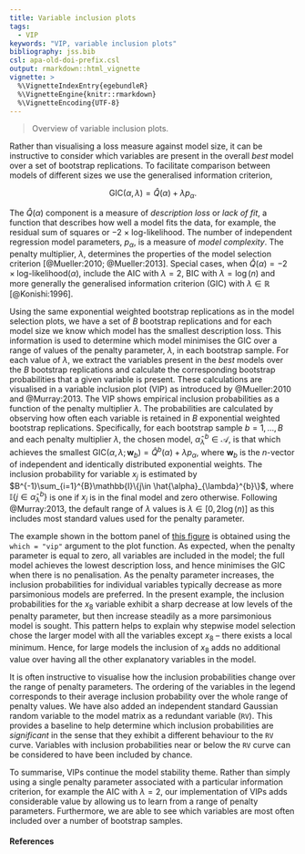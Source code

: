 ```yaml
---
title: Variable inclusion plots
tags:
  - VIP
keywords: "VIP, variable inclusion plots"
bibliography: jss.bib
csl: apa-old-doi-prefix.csl
output: rmarkdown::html_vignette
vignette: >
  %\VignetteIndexEntry{egebundleR}
  %\VignetteEngine{knitr::rmarkdown}
  %\VignetteEncoding{UTF-8}
---
```


> Overview of variable inclusion plots.

Rather than visualising a loss measure against model size, it can be instructive to consider which variables are present in the overall _best_ model over a set of bootstrap replications.  To facilitate comparison between models of different sizes we use the generalised information criterion, 

$$\textrm{GIC}(\alpha,\lambda) = \hat{Q}(\alpha) + \lambda p_{\alpha}.$$

The $\hat{Q}(\alpha)$ component is a measure of _description loss_ or _lack of fit_, a function that describes how well a model fits the data, for example, the residual sum of squares or $-2~\times~\text{log-likelihood}$. The number of independent regression model parameters, $p_{\alpha}$, is a measure of _model complexity_. The penalty multiplier, $\lambda$, determines the properties of the model selection criterion [@Mueller:2010; @Mueller:2013]. Special cases, when $\hat{Q}(\alpha)=-2\times\text{log-likelihood}(\alpha)$, include the AIC with $\lambda=2$, BIC with $\lambda=\log(n)$ and more generally the generalised information criterion (GIC) with $\lambda\in\mathbb{R}$ [@Konishi:1996].

Using the same exponential weighted bootstrap replications as in the model selection plots, we have a set of $B$ bootstrap replications and for each model size we know which model has the smallest description loss.   This information is used to determine which model minimises the GIC over a range of values of the penalty parameter, $\lambda$, in each bootstrap sample.  For each value of $\lambda$, we extract the variables present in the _best_ models over the $B$ bootstrap replications and calculate the corresponding bootstrap probabilities that a given variable is present.  These calculations are visualised in a variable inclusion plot (VIP) as introduced by @Mueller:2010 and @Murray:2013. The VIP shows empirical inclusion probabilities as a function of the penalty multiplier $\lambda$. The probabilities are calculated by observing how often each variable is retained in $B$ exponential weighted bootstrap replications.  Specifically, for each bootstrap sample $b=1,\ldots,B$ and each penalty multiplier $\lambda$, the chosen model, $\hat{\alpha}_{\lambda}^{b}\in \mathcal{A}$, is that which achieves the smallest $\textrm{GIC}(\alpha,\lambda;\mathbf{w}_b) = \hat{Q}^b(\alpha)+\lambda p_{\alpha}$, where $\mathbf{w}_b$ is the $n$-vector of independent and identically distributed exponential weights. The inclusion probability for variable $x_{j}$ is estimated by $B^{-1}\sum_{i=1}^{B}\mathbb{I}\{j\in \hat{\alpha}_{\lambda}^{b}\}$, where $\mathbb{I}\{j\in \hat{\alpha}_{\lambda}^{b}\}$ is one if $x_{j}$ is in the final model and zero otherwise.  Following @Murray:2013, the default range of $\lambda$ values is $\lambda\in[0,2\log(n)]$ as this includes most standard values used for the penalty parameter.

The example shown in the bottom panel of [this figure](mplot_msp#fig:plotvis) is obtained using the `which = "vip"` argument to the plot function.  As expected, when the penalty parameter is equal to zero, all variables are included in the model;  the full model achieves the lowest description loss, and hence minimises the GIC when there is no penalisation.  As the penalty parameter increases, the inclusion probabilities for individual variables typically decrease as more parsimonious models are preferred.  In the present example, the inclusion probabilities for the $x_8$ variable exhibit a sharp decrease at low levels of the penalty parameter, but then increase steadily as a more parsimonious model is sought.  This pattern helps to explain why stepwise model selection chose the larger model with all the variables except $x_8$ -- there exists a local minimum.  Hence, for large models the inclusion of $x_8$ adds no additional value over having all the other explanatory variables in the model.

It is often instructive to visualise how the inclusion probabilities change over the range of penalty parameters.  The ordering of the variables in the legend corresponds to their average inclusion probability over the whole range of penalty values.  We have also added an independent standard Gaussian random variable to the model matrix as a redundant variable (`RV`).  This provides a baseline to help determine which inclusion probabilities are _significant_ in the sense that they exhibit a different behaviour to the `RV` curve.  Variables with inclusion probabilities near or below the `RV` curve can be considered to have been included by chance.  

To summarise, VIPs continue the model stability theme. Rather than simply using a single penalty parameter associated with a particular information criterion, for example the AIC with $\lambda=2$, our implementation of VIPs adds considerable value by allowing us to learn from a range of penalty parameters.  Furthermore, we are able to see which variables are most often included over a number of bootstrap samples. 

#### References